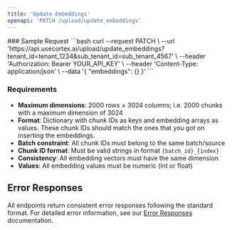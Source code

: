 ```yaml
---
title: 'Update Embeddings'
openapi: 'PATCH /upload/update_embeddings'
---
```



<Panel>
  <TableOfContents />
</Panel>
<TryIt />
### Sample Request
```bash
curl --request PATCH \
  --url 'https://api.usecortex.ai/upload/update_embeddings?tenant_id=tenant_1234&sub_tenant_id=sub_tenant_4567' \
  --header 'Authorization: Bearer YOUR_API_KEY' \
  --header 'Content-Type: application/json' \
  --data '{
  "embeddings": {}
}'
  ```


### Requirements
- **Maximum dimensions**: 2000 rows × 3024 columns; i.e. 2000 chunks with a maximum dimension of 3024
- **Format**: Dictionary with chunk IDs as keys and embedding arrays as values. These chunk IDs should match the ones that you got on inserting the embeddings.
- **Batch constraint**: All chunk IDs must belong to the same batch/source
- **Chunk ID format**: Must be valid strings in format `{batch_id}_{index}`
- **Consistency**: All embedding vectors must have the same dimension
- **Values**: All embedding values must be numeric (int or float)


## Error Responses

All endpoints return consistent error responses following the standard format. For detailed error information, see our [Error Responses](/api-reference/error-responses) documentation.


